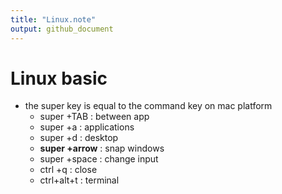 ```yaml
---
title: "Linux.note"
output: github_document
---
```


# Linux basic
* the super key is equal to the command key on mac platform
    * super +TAB   : between app
    * super +a     : applications
    * super +d     : desktop
    * **super +arrow** : snap windows
    * super +space : change input
    * ctrl  +q     : close
    * ctrl+alt+t   : terminal 
    